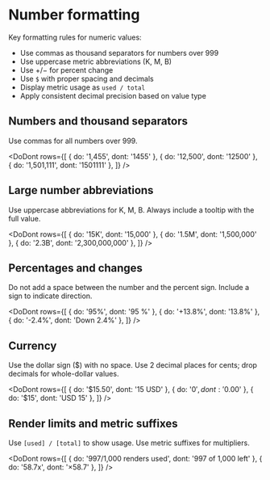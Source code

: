 
<Meta title="Content/Formatting" />

# Number formatting

<TLDR>
  <p>Key formatting rules for numeric values:</p>
  <ul>
    <li>Use commas as thousand separators for numbers over 999</li>
    <li>Use uppercase metric abbreviations (K, M, B)</li>
    <li>Use +/− for percent change</li>
    <li>
      Use <code>$</code> with proper spacing and decimals
    </li>
    <li>
      Display metric usage as <code>used / total</code>
    </li>
    <li>Apply consistent decimal precision based on value type</li>
  </ul>
</TLDR>

## Numbers and thousand separators

Use commas for all numbers over 999.

<DoDont
  rows={[
    { do: '1,455', dont: '1455' },
    { do: '12,500', dont: '12500' },
    { do: '1,501,111', dont: '1501111' },
  ]}
/>

## Large number abbreviations

Use uppercase abbreviations for K, M, B. Always include a tooltip with the full value.

<DoDont
  rows={[
    { do: '15K', dont: '15,000' },
    { do: '1.5M', dont: '1,500,000' },
    { do: '2.3B', dont: '2,300,000,000' },
  ]}
/>

## Percentages and changes

Do not add a space between the number and the percent sign. Include a sign to indicate direction.

<DoDont
  rows={[
    { do: '95%', dont: '95 %' },
    { do: '+13.8%', dont: '13.8%' },
    { do: '-2.4%', dont: 'Down 2.4%' },
  ]}
/>

## Currency

Use the dollar sign ($) with no space. Use 2 decimal places for cents; drop decimals for whole-dollar values.

<DoDont
  rows={[
    { do: '$15.50', dont: '15 USD' },
    { do: '$0', dont: '$0.00' },
    { do: '$15', dont: 'USD 15' },
  ]}
/>

## Render limits and metric suffixes

Use <code>[used] / [total]</code> to show usage. Use metric suffixes for multipliers.

<DoDont
  rows={[
    { do: '997/1,000 renders used', dont: '997 of 1,000 left' },
    { do: '58.7x', dont: '×58.7' },
  ]}
/>
